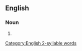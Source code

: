 ==English==
[[Category:English 2-syllable words]]

===Noun===
{{head|en|noun plural form}}

# {{plural of|horseback|lang=en}}